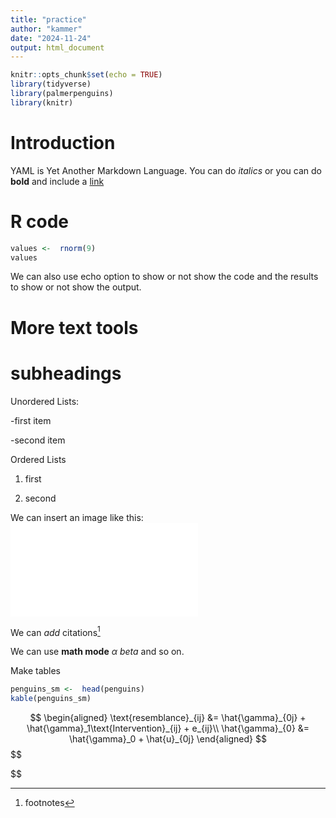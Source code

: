 ```yaml
---
title: "practice"
author: "kammer"
date: "2024-11-24"
output: html_document
---
```


```r
knitr::opts_chunk$set(echo = TRUE)
library(tidyverse)
library(palmerpenguins)
library(knitr)
```


# Introduction

YAML is Yet Another Markdown Language.  You can do *italics* or you can do **bold** and include a [link](https://blog.djnavarro.net/posts/2023-04-12_metropolis-hastings/)


# R code

```r
values <-  rnorm(9)
values
```


We can also use echo option to show or not show the code and the results to show or not show the output.


# More text tools

# subheadings

Unordered Lists:

-first item

-second item


Ordered Lists

1. first

2. second


We can insert an image like this: ![alt text](databases_WLF/Assignment_4_Kammer.pdf){width="20%}


We can *add* citations^[footnotes]

We can use **math mode** $\alpha \ beta$ and so on.


Make tables

```r
penguins_sm <-  head(penguins)
kable(penguins_sm)
```

$$
\begin{aligned}
\text{resemblance}_{ij} &= \hat{\gamma}_{0j} + 
\hat{\gamma}_1\text{Intervention}_{ij} + e_{ij}\\
\hat{\gamma}_{0} &= \hat{\gamma}_0 + \hat{u}_{0j}
\end{aligned}
$$
$$
\begin{aligned}
E[X] = \int_{-\infty}^{\infty} xf(x) dx; \\

&\int_{0}^{1} x dx = \frac12 x^2 |_0^1 = \frac12
\end{aligned}
$$



